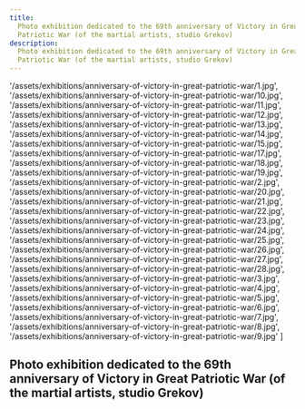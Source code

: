 ```yaml
---
title:
  Photo exhibition dedicated to the 69th anniversary of Victory in Great
  Patriotic War (of the martial artists, studio Grekov)
description:
  Photo exhibition dedicated to the 69th anniversary of Victory in Great
  Patriotic War (of the martial artists, studio Grekov)
---
```


  '/assets/exhibitions/anniversary-of-victory-in-great-patriotic-war/1.jpg',
  '/assets/exhibitions/anniversary-of-victory-in-great-patriotic-war/10.jpg',
  '/assets/exhibitions/anniversary-of-victory-in-great-patriotic-war/11.jpg',
  '/assets/exhibitions/anniversary-of-victory-in-great-patriotic-war/12.jpg',
  '/assets/exhibitions/anniversary-of-victory-in-great-patriotic-war/13.jpg',
  '/assets/exhibitions/anniversary-of-victory-in-great-patriotic-war/14.jpg',
  '/assets/exhibitions/anniversary-of-victory-in-great-patriotic-war/15.jpg',
  '/assets/exhibitions/anniversary-of-victory-in-great-patriotic-war/17.jpg',
  '/assets/exhibitions/anniversary-of-victory-in-great-patriotic-war/18.jpg',
  '/assets/exhibitions/anniversary-of-victory-in-great-patriotic-war/19.jpg',
  '/assets/exhibitions/anniversary-of-victory-in-great-patriotic-war/2.jpg',
  '/assets/exhibitions/anniversary-of-victory-in-great-patriotic-war/20.jpg',
  '/assets/exhibitions/anniversary-of-victory-in-great-patriotic-war/21.jpg',
  '/assets/exhibitions/anniversary-of-victory-in-great-patriotic-war/22.jpg',
  '/assets/exhibitions/anniversary-of-victory-in-great-patriotic-war/23.jpg',
  '/assets/exhibitions/anniversary-of-victory-in-great-patriotic-war/24.jpg',
  '/assets/exhibitions/anniversary-of-victory-in-great-patriotic-war/25.jpg',
  '/assets/exhibitions/anniversary-of-victory-in-great-patriotic-war/26.jpg',
  '/assets/exhibitions/anniversary-of-victory-in-great-patriotic-war/27.jpg',
  '/assets/exhibitions/anniversary-of-victory-in-great-patriotic-war/28.jpg',
  '/assets/exhibitions/anniversary-of-victory-in-great-patriotic-war/3.jpg',
  '/assets/exhibitions/anniversary-of-victory-in-great-patriotic-war/4.jpg',
  '/assets/exhibitions/anniversary-of-victory-in-great-patriotic-war/5.jpg',
  '/assets/exhibitions/anniversary-of-victory-in-great-patriotic-war/6.jpg',
  '/assets/exhibitions/anniversary-of-victory-in-great-patriotic-war/7.jpg',
  '/assets/exhibitions/anniversary-of-victory-in-great-patriotic-war/8.jpg',
  '/assets/exhibitions/anniversary-of-victory-in-great-patriotic-war/9.jpg'
]

## Photo exhibition dedicated to the 69th anniversary of Victory in Great Patriotic War (of the martial artists, studio Grekov)

<MultiCarousel client:load slides={images} />
